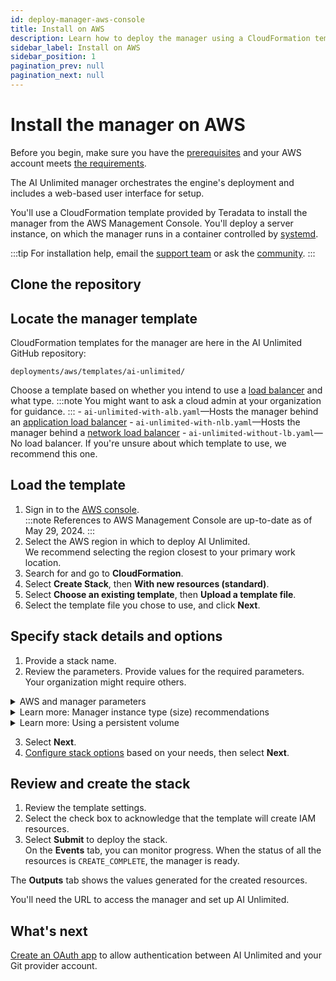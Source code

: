 ```yaml
---
id: deploy-manager-aws-console
title: Install on AWS
description: Learn how to deploy the manager using a CloudFormation template.
sidebar_label: Install on AWS
sidebar_position: 1
pagination_prev: null
pagination_next: null
---
```


# Install the manager on AWS

Before you begin, make sure you have the [prerequisites](./index.mdx#prerequisites) and your AWS account meets [the requirements](../resources/aws-requirements.mdx).

The AI Unlimited manager orchestrates the engine's deployment and includes a web-based user interface for setup.

You'll use a CloudFormation template provided by Teradata to install the manager from the AWS Management Console. You'll deploy a server instance, on which the manager runs in a container controlled by [systemd](../glossary.mdx#systemd).

:::tip
For installation help, email the <a href="mailto:aiunlimited.support@Teradata.com">support team</a> or ask the [community](https://support.teradata.com/community?id=community_forum&sys_id=b0aba91597c329d0e6d2bd8c1253affa).
:::

## Clone the repository


<MyPartial />

## Locate the manager template

CloudFormation templates for the manager are here in the AI Unlimited GitHub repository:

`deployments/aws/templates/ai-unlimited/`

Choose a template based on whether you intend to use a [load balancer](../glossary.mdx#load-balancer) and what type.
:::note
You might want to ask a cloud admin at your organization for guidance.
::: - `ai-unlimited-with-alb.yaml`&mdash;Hosts the manager behind an [application load balancer](../glossary.mdx#application-load-balancer) - `ai-unlimited-with-nlb.yaml`&mdash;Hosts the manager behind a [network load balancer](../glossary.mdx#network-load-balancer) - `ai-unlimited-without-lb.yaml`&mdash;No load balancer. If you're unsure about which template to use, we recommend this one.

## Load the template

1. Sign in to the [AWS console](https://aws.amazon.com).<br />
   :::note
   References to AWS Management Console are up-to-date as of May 29, 2024.
   :::
2. Select the AWS region in which to deploy AI Unlimited.<br />
   We recommend selecting the region closest to your primary work location.
3. Search for and go to **CloudFormation**.
4. Select **Create Stack**, then **With new resources (standard)**.
5. Select **Choose an existing template**, then **Upload a template file**.
6. Select the template file you chose to use, and click **Next**.

<a id="aws-parms"></a>

## Specify stack details and options

1. Provide a stack name.
2. Review the parameters. Provide values for the required parameters. Your organization might require others.<br/>

<details>

<summary>AWS and manager parameters</summary>

The parameters for each template vary. You might see some parameters here that you don't see in the console.

| Parameter                           | Description                                                                                                                                                                                    | Notes                                                                                                                                                                                                                                                                                                                                                                                                                                                                                                                                                                        |
| ----------------------------------- | ---------------------------------------------------------------------------------------------------------------------------------------------------------------------------------------------- | ---------------------------------------------------------------------------------------------------------------------------------------------------------------------------------------------------------------------------------------------------------------------------------------------------------------------------------------------------------------------------------------------------------------------------------------------------------------------------------------------------------------------------------------------------------------------------- | ----------------------------------------------------------------------------------------------------------- | ------------------------------------------------------------------------------------------------------------------------------------------------------------------- |
| Stack name                          | The identifier that helps you find the AI Unlimited stack from a list of stacks.                                                                                                               | Required<br/>Default: NA<br/> The name can contain only alphanumeric characters (case-sensitive) and hyphens. It must start with an alphabetic character and can't be longer than 128 characters.                                                                                                                                                                                                                                                                                                                                                                            |                                                                                                             | The name can contain only alphanumeric characters (case-sensitive) and hyphens. It must start with an alphabetic character and can't be longer than 128 characters. |
| AiUnlimitedName                     | The name of the AI Unlimited instance.                                                                                                                                                         | Required with default<br/>Default: ai-unlimited<br/>The name can contain only alphanumeric characters (case-sensitive) and hyphens. It must start with an alphabetic character and can't be longer than 20 characters.                                                                                                                                                                                                                                                                                                                                                       |
| InstanceType                        | The EC2 instance type for the manager.                                                                                                                                                         | Required with default<br/>Default: t3.micro<br/> **IMPORTANT**: If the instance is not adequately sized, engine deploy and suspend failures may occur, and you will have to re-install the manager on a larger instance. See _Learn more: Manager instance type (size) recommendations_ below the parameters section.                                                                                                                                                                                                                                                        |
| RootVolumeSize                      | The size of the root disk you want to attach to the instance, in GB.                                                                                                                           | Required with default<br/>Default: 20<br/>Supports values between 8 and 1000.                                                                                                                                                                                                                                                                                                                                                                                                                                                                                                |
| TerminationProtection               | Enables instance termination protection.                                                                                                                                                       | Required with default<br/>Default: false                                                                                                                                                                                                                                                                                                                                                                                                                                                                                                                                     |
| IamRole                             | Specifies whether CloudFormation should create a new IAM role or use an existing one.                                                                                                          | Required with default<br/>Default: New<br/>Supported options are: New or Existing                                                                                                                                                                                                                                                                                                                                                                                                                                                                                            |
| IamRoleName                         | The name of the IAM role to assign to the instance, either an existing IAM role or a newly created one.                                                                                        | Optional with default<br/>Default: ai-unlimited-iam-role<br/>If naming a new IAM role, CloudFormation requires the CAPABILITY_NAMED_IAM capability. Leave this blank to use an autogenerated name.                                                                                                                                                                                                                                                                                                                                                                           |
| IamPermissionsBoundary              | The ARN of the IAM permissions boundary to associate with the IAM role assigned to the instance.                                                                                               | Optional<br/>Default: NA                                                                                                                                                                                                                                                                                                                                                                                                                                                                                                                                                     |
| AvailabilityZone                    | The availability zone to which you want to deploy the instance.                                                                                                                                | Required<br/>Default: NA<br/>The value must match the subnet, the zone of any pre-existing volumes, and the instance type must be available in the selected zone.                                                                                                                                                                                                                                                                                                                                                                                                            |
| LoadBalancerScheme                  | If a load balancer is used, this field specifies whether the instance is accessible from the Internet or only from within the VPC.                                                             | Optional with default<br/>Default: Internet-facing<br/>The DNS name of an Internet-facing load balancer is publicly resolvable to the public IP addresses of the nodes. Therefore, Internet-facing load balancers can route requests from clients over the Internet.<br/>The nodes of an internal load balancer have only private IP addresses. The DNS name of an internal load balancer is publicly resolvable to the personal IP addresses of the nodes. Therefore, internal load balancers can route requests from clients with access to the VPC for the load balancer. |
| LoadBalancerSubnetOne               | The subnet where the load balancer is hosted. The subnet determines load balancer availability zones, IP addresses, and endpoints.                                                             | Optional with default<br/>Default: NA<br/>You must define a minimum of one available subnet to create a Network Load Balancer (NLB) and two subnets for an Application Load Balancer (ALB).                                                                                                                                                                                                                                                                                                                                                                                  |
| LoadBalancerSubnetTwo               | The subnet where the load balancer is hosted.                                                                                                                                                  | Optional. This option is only available in the template with ALB.<br/>Default: NA<br/>                                                                                                                                                                                                                                                                                                                                                                                                                                                                                       | This subnet must be in a different availability zone than the first subnet you chose.                       |
| HostedZoneID                        | The ID that Amazon Route 53 assigned to the hosted zone when you created it.                                                                                                                   | Optional<br/>Default: NA<br/>Each hosted zone corresponds to a domain name, or possibly a subdomain. The hosted zone is the container for DNS records, where you configure how the world interacts with your domain, such as pointing it to an IP address with a record.<br/>On the AWS console, go to **Route 53** > **Hosted zones**. Find your registered domain name and the corresponding Hosted zone ID.                                                                                                                                                               |
| DnsName                             | The name of the domain. For public hosted zones, this is the name you registered with your DNS registrar.                                                                                      | Optional<br/>Default: NA<br/>For information about how to specify characters other than a-z, 0-9, and - (hyphen) and how to specify internationalized domain names, see [Create Hosted Zone](https://docs.aws.amazon.com/Route53/latest/APIReference/API_CreateHostedZone.html).                                                                                                                                                                                                                                                                                             |
| Private                             | Specifies whether the service is deployed in a private network without public IPs.                                                                                                             | Required<br/>Default: false <br/>Make sure you select the `Enable auto-assign public IPv4 address` option in the subnet where the manager resides. If this option is not selected, the installation may fail.                                                                                                                                                                                                                                                                                                                                                                |
| Session                             | Specifies whether you can use the AWS Session Manager to access the instance.                                                                                                                  | Required<br/>Default: false                                                                                                                                                                                                                                                                                                                                                                                                                                                                                                                                                  |
| Vpc                                 | The network to which you want to deploy the instance.                                                                                                                                          | Required<br/>Default: NA                                                                                                                                                                                                                                                                                                                                                                                                                                                                                                                                                     |
| Subnet                              | The subnetwork to which you want to deploy the instance.                                                                                                                                       | Required<br/>Default: NA<br/>The subnet must reside in the selected availability zone.                                                                                                                                                                                                                                                                                                                                                                                                                                                                                       |
| KeyName                             | The public/private key pair which allows you to connect securely to your instance after it launches. When you create an AWS account, this is the key pair you create in your preferred region. | Optional<br/>Default: NA<br/>Leave this field blank if you do not want to include the SSH keys.                                                                                                                                                                                                                                                                                                                                                                                                                                                                              |
| AccessCIDR                          | The CIDR IP address range that is permitted to access the instance.                                                                                                                            | Optional<br/>Default: NA<br/>We recommend setting this value to a trusted IP range. Define at least one of AccessCIDR, PrefixList, or SecurityGroup to allow inbound traffic unless you create custom security group ingress rules.                                                                                                                                                                                                                                                                                                                                          |
| PrefixList                          | The prefix list you can use to communicate with the instance. It is a collection of CIDR blocks that define a set of IP address ranges that require the same policy enforcement.               | Optional<br/>Default: NA<br/>Define at least one of AccessCIDR, PrefixList, or SecurityGroup to allow inbound traffic unless you create custom security group ingress rules. Make sure to enter the prefix list name, not the ID.                                                                                                                                                                                                                                                                                                                                            |
| SecurityGroup                       | The virtual firewall that controls inbound and outbound traffic to the instance.                                                                                                               | Optional<br/>Default: NA<br/>Implemented as a set of rules that specify which protocols, ports, and IP addresses or CIDR blocks are allowed to access the instance. Define at least one of AccessCIDR, PrefixList, or SecurityGroup to allow inbound traffic unless you create custom security group ingress rules.                                                                                                                                                                                                                                                          |
| AIUnlimitedHttpPort                 | The port to access the AI Unlimited UI.                                                                                                                                                        | Required with default<br/>Default: 3000                                                                                                                                                                                                                                                                                                                                                                                                                                                                                                                                      |
| AIUnlimitedGrpcPort                 | The port to access the AI Unlimited API.                                                                                                                                                       | Required with default<br/>Default: 3282                                                                                                                                                                                                                                                                                                                                                                                                                                                                                                                                      |
| AIUnlimitedVersion                  | The version of AI Unlimited you want to deploy.                                                                                                                                                | Required with default<br/>Default: latest<br/>The value is a container version tag.                                                                                                                                                                                                                                                                                                                                                                                                                                                                                          |
| UsePersistentVolume                 | Specifies whether you want to use a new or existing persistent volume to store data. See _Learn more: Using a persistent volume_ below the parameters section.                                 | Optional with default<br/>Default: New<br/>Supported options are a new persistent volume or an existing one, depending on your use case.                                                                                                                                                                                                                                                                                                                                                                                                                                     |
| PersistentVolumeSize                | The size of the persistent volume that you attach to the instance, in GB.                                                                                                                      | Required with default<br/>Default: 20<br/>Supports values between 8 and 1000.                                                                                                                                                                                                                                                                                                                                                                                                                                                                                                |
| ExistingPersistentVolumeId          | The ID of the existing persistent volume that you attach to the instance.                                                                                                                      | Required if UsePersistentVolume is set to Existing.<br/>Default: NA<br/>The persistent volume must be in the same availability zone as the AI Unlimited instance.                                                                                                                                                                                                                                                                                                                                                                                                            |
| PersistentVolume<br/>DeletionPolicy | The persistent volume behavior when you delete the CloudFormation deployment.                                                                                                                  | Required with default                                                                                                                                                                                                                                                                                                                                                                                                                                                                                                                                                        | Delete <br/>Default: Retain <br/>Supported options are: Delete, Retain, RetainExceptOnCreate, and Snapshot. |
| LatestAmiId                         | The ID of the image that points to the latest version of AMI. This value is used for the SSM lookup.                                                                                           | Required with default<br/>Default: NA<br/>This deployment uses the latest ami-amazon-linux-latest/amzn2-ami-hvm-x86_64-gp2 image available.<br/>**IMPORTANT**: Changing this value may break the stack.                                                                                                                                                                                                                                                                                                                                                                      |

</details>

<details>

<summary>Learn more: Manager instance type (size) recommendations</summary>

For the AI Unlimited paid public preview, based on quantity of concurrent engine deploy and suspend operations, we recommend these t3 instance types. The performance of the other available instance types may vary.

| Instance type | Concurrent operations |
| ------------- | --------------------- |
| t3.micro      | 1                     |
| t3.small      | up to 5               |
| t3.medium     | up to 10              |
| t3.large      | up to 20              |
| t3.xlarge     | more than 21          |

The concurrency will increase when AI Unlimited is released for general availability.

</details>

<details>

<summary>Learn more: Using a persistent volume</summary>

The manager instance runs in a container and saves its configuration data in a database in the root volume of the instance. This data persists if you shut down, restart, or snapshot and relaunch the instance.

A persistent volume stores data for a containerized application beyond the lifetime of the container, pod, or node in which it runs.

**Without a persistent volume**

If the container, pod, or node crashes or terminates, you lose the manager's configuration data. You can deploy a new manager instance, but not to the same state as the one that was lost.

**With a persistent volume**

If the container, pod, or node crashes or terminates, and the manager's configuration data is stored in a persistent volume, you can deploy a new manager instance that has the same configuration as the one that was lost.

**Example**

1. Deploy the manager, and include these parameters:
   - `UsePersistentVolume`: **New**
   - `PersistentVolumeDeletionPolicy`: **Retain**
2. After you create the stack, on the **Outputs** tab, note the `volume-id`.
3. Use AI Unlimited.
4. If the manager instance is lost, deploy the manager again, and include these parameters:
   - `UsePersistentVolume`: **New**
   - `PersistentVolumeDeletionPolicy`: **Retain**
   - `ExistingPersistentVolumeId`: the value you noted in step 2

The new manager instance has the same configuration as the one that was lost.

</details>

3. Select **Next**.
4. [Configure stack options](https://docs.aws.amazon.com/AWSCloudFormation/latest/UserGuide/cfn-console-add-tags.html) based on your needs, then select **Next**.

## Review and create the stack

1. Review the template settings.
2. Select the check box to acknowledge that the template will create IAM resources.
3. Select **Submit** to deploy the stack.<br />
   On the **Events** tab, you can monitor progress. When the status of all the resources is `CREATE_COMPLETE`, the manager is ready.

The **Outputs** tab shows the values generated for the created resources.

You'll need the URL to access the manager and set up AI Unlimited.

## What's next

[Create an OAuth app](../resources/create-oauth-app.mdx) to allow authentication between AI Unlimited and your Git provider account.
